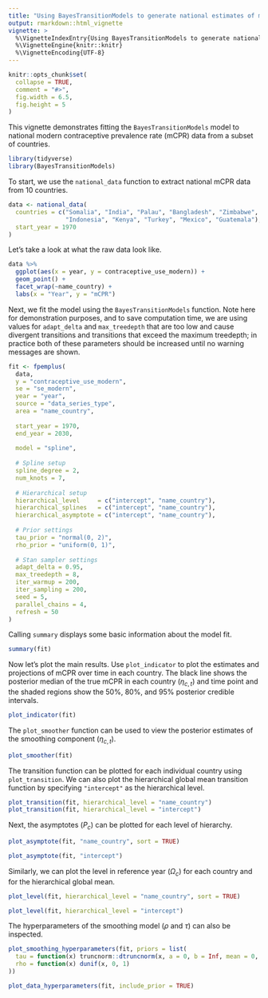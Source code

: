 ```yaml
---
title: "Using BayesTransitionModels to generate national estimates of mCPR"
output: rmarkdown::html_vignette
vignette: >
  %\VignetteIndexEntry{Using BayesTransitionModels to generate national estimates of mCPR}
  %\VignetteEngine{knitr::knitr}
  %\VignetteEncoding{UTF-8}
---
```


```r
knitr::opts_chunk$set(
  collapse = TRUE,
  comment = "#>",
  fig.width = 6.5,
  fig.height = 5
)
```

This vignette demonstrates fitting the `BayesTransitionModels` model to national modern contraceptive prevalence rate (mCPR) data from a subset of countries.

```r
library(tidyverse)
library(BayesTransitionModels)
```

To start, we use the `national_data` function to extract national mCPR data from 10 countries.
```r
data <- national_data(
  countries = c("Somalia", "India", "Palau", "Bangladesh", "Zimbabwe",
                "Indonesia", "Kenya", "Turkey", "Mexico", "Guatemala"),
  start_year = 1970
)
```

Let's take a look at what the raw data look like.
```r
data %>%
  ggplot(aes(x = year, y = contraceptive_use_modern)) +
  geom_point() +
  facet_wrap(~name_country) +
  labs(x = "Year", y = "mCPR")
```

Next, we fit the model using the `BayesTransitionModels` function. Note here for demonstration purposes, and to save computation time, we are using values for `adapt_delta` and `max_treedepth` that are too low and cause divergent transitions and transitions that exceed the maximum treedepth; in practice both of these parameters should be increased until no warning messages are shown.

```r
fit <- fpemplus(
  data,
  y = "contraceptive_use_modern",
  se = "se_modern",
  year = "year",
  source = "data_series_type",
  area = "name_country",
  
  start_year = 1970, 
  end_year = 2030, 
  
  model = "spline",
  
  # Spline setup
  spline_degree = 2,
  num_knots = 7,
  
  # Hierarchical setup
  hierarchical_level     = c("intercept", "name_country"), 
  hierarchical_splines   = c("intercept", "name_country"),
  hierarchical_asymptote = c("intercept", "name_country"),
  
  # Prior settings
  tau_prior = "normal(0, 2)",
  rho_prior = "uniform(0, 1)",
  
  # Stan sampler settings
  adapt_delta = 0.95,
  max_treedepth = 8,
  iter_warmup = 200,
  iter_sampling = 200,
  seed = 5,
  parallel_chains = 4,
  refresh = 50
)
``` 

Calling `summary` displays some basic information about the model fit.
```r
summary(fit)
```

Now let's plot the main results. Use `plot_indicator` to plot the estimates and projections of mCPR over time in each country. The black line shows the posterior median of the true mCPR in each country ($\eta_{c,t}$) and time point and the shaded regions show the 50%, 80%, and 95% posterior credible intervals.

```r
plot_indicator(fit)
```

The `plot_smoother` function can be used to view the posterior estimates of the smoothing component ($\eta_{c,t}$).
```r
plot_smoother(fit)
```

The transition function can be plotted for each individual country using `plot_transition`. We can also plot the hierarchical global mean transition function by specifying `"intercept"` as the hierarchical level.
```r
plot_transition(fit, hierarchical_level = "name_country")
plot_transition(fit, hierarchical_level = "intercept")
```

Next, the asymptotes ($P_c$) can be plotted for each level of hierarchy.
```r
plot_asymptote(fit, "name_country", sort = TRUE)
```

```r
plot_asymptote(fit, "intercept")
```

Similarly, we can plot the level in reference year ($\Omega_c$) for each country and for the hierarchical global mean.
```r
plot_level(fit, hierarchical_level = "name_country", sort = TRUE)
```

```r
plot_level(fit, hierarchical_level = "intercept")
```

The hyperparameters of the smoothing model ($\rho$ and $\tau$) can also be inspected.
```r
plot_smoothing_hyperparameters(fit, priors = list(
  tau = function(x) truncnorm::dtruncnorm(x, a = 0, b = Inf, mean = 0, sd = 2),
  rho = function(x) dunif(x, 0, 1)
))
```

```r
plot_data_hyperparameters(fit, include_prior = TRUE)
```
